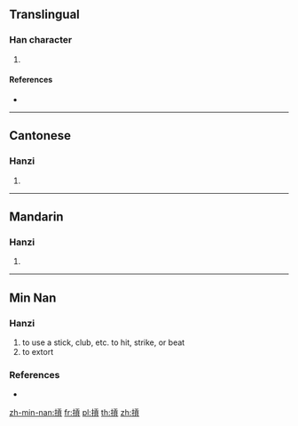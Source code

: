 {{also|扛}}
==Translingual==

===Han character===
{{Han char|rn=64|rad=手|as=10|sn=13|four=51082|canj=QMBC|ids=⿰扌貢}}

# {{defn|Han|sort=手10}}

====References====
* {{Han ref|kx=0449.081|hdz=31928.100|uh=6443|ud=25667|bh=DDA2|bd=56738}}

----

==Cantonese==

===Hanzi===
{{yue-hanzi|jyut=[[gong1]]|y=gong1}}

# {{defn|lang=yue|sort=手10}}

----

==Mandarin==

===Hanzi===
{{cmn-hanzi|pin=[[káng]] ([[kang2]]), [[gāng]] ([[gang1]])|wg=k'ang<sup>2</sup>, kang<sup>1</sup>}}

# {{defn|lang=cmn|sort=手10}}

----

==Min Nan==

===Hanzi===
{{nan-hanzi|poj=[[kòng]]}}

# to use a stick, club, etc. to hit, strike, or beat
# to extort

===References===
* {{thcwd|9523}}

[[zh-min-nan:摃]]
[[fr:摃]]
[[pl:摃]]
[[th:摃]]
[[zh:摃]]